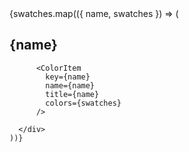 


<Meta title="Theme/Colors" />

<ColorPalette>
    {swatches.map(({ name, swatches }) => (
      <div key={name}>
        <h2>{name}</h2>
        
          <ColorItem
            key={name}
            name={name}
            title={name}
            colors={swatches}
          />
        
      </div>
    ))}
</ColorPalette>

